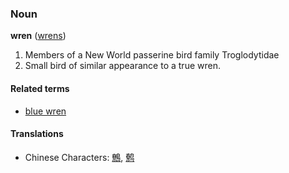 ===Noun===
'''wren''' ([[wrens]])

# Members of a New World passerine bird family Troglodytidae
# Small bird of similar appearance to a true wren.

====Related terms====
*[[blue wren]]

====Translations====
*Chinese Characters: [[鷯]], [[鹩]]